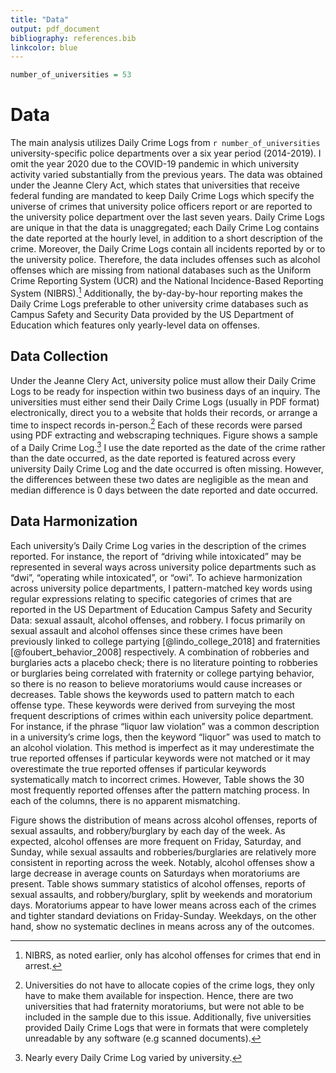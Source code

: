 ```yaml
---
title: "Data"
output: pdf_document
bibliography: references.bib
linkcolor: blue
---
```


```r
number_of_universities = 53
```

# Data

The main analysis utilizes Daily Crime Logs from `r number_of_universities` university-specific police departments over a six year period (2014-2019). I omit the year 2020 due to the COVID-19 pandemic in which university activity varied substantially from the previous years. The data was obtained under the Jeanne Clery Act, which states that universities that receive federal funding are mandated to keep Daily Crime Logs which specify the universe of crimes that university police officers report or are reported to the university police department over the last seven years. Daily Crime Logs are unique in that the data is unaggregated; each Daily Crime Log contains the date reported at the hourly level, in addition to a short description of the crime. Moreover, the Daily Crime Logs contain all incidents reported by or to the university police. Therefore, the data includes offenses such as alcohol offenses which are  missing from national databases such as the Uniform Crime Reporting System (UCR) and the National Incidence-Based Reporting System (NIBRS).^[NIBRS, as noted earlier, only has alcohol offenses for crimes that end in arrest.] Additionally, the by-day-by-hour reporting makes the Daily Crime Logs preferable to other university crime databases such as Campus Safety and Security Data provided by the US Department of Education which features only yearly-level data on offenses. 

## Data Collection

Under the Jeanne Clery Act, university police must allow their Daily Crime Logs to be ready for inspection within two business days of an inquiry. The universities must either send their Daily Crime Logs (usually in PDF format) electronically, direct you to a website that holds their records, or arrange a time to inspect records in-person.^[Universities do not have to allocate copies of the crime logs, they only have to make them available for inspection. Hence, there are two universities that had fraternity moratoriums, but were not able to be included in the sample due to this issue. Additionally, five universities provided Daily Crime Logs that were in formats that were completely unreadable by any software (e.g scanned documents).] Each of these records were parsed using PDF extracting and webscraping techniques. Figure \ref{crime_log_example} shows a sample of a Daily Crime Log.^[Nearly every Daily Crime Log varied by university.] I use the date reported as the date of the crime rather than the date occurred, as the date reported is featured across every university Daily Crime Log and the date occurred is often missing. However, the differences between these two dates are negligible as the mean and median difference is 0 days between the date reported and date occurred.

## Data Harmonization

Each university's Daily Crime Log varies in the description of the crimes reported. For instance, the report of "driving while intoxicated" may be represented in several ways across university police departments such as "dwi", "operating while intoxicated", or "owi". To achieve harmonization across university police departments, I pattern-matched key words using regular expressions relating to specific categories of crimes that are reported in the US Department of Education Campus Safety and Security Data: sexual assault, alcohol offenses, and robbery. I focus primarily on sexual assault and alcohol offenses since these crimes have been previously linked to college partying [@lindo_college_2018] and fraternities [@foubert_behavior_2008] respectively. A combination of robberies and burglaries acts a placebo check; there is no literature pointing to robberies or burglaries being correlated with fraternity or college partying behavior, so there is no reason to believe moratoriums would cause increases or decreases. Table \ref{tab:matching_table} shows the keywords used to pattern match to each offense type. These keywords were derived from surveying the most frequent descriptions of crimes within each university police department. For instance, if the phrase "liquor law violation" was a common description in a university's crime logs, then the keyword "liquor" was used to match to an alcohol violation. This method is imperfect as it may underestimate the true reported offenses if particular keywords were not matched or it may overestimate the true reported offenses if particular keywords systematically match to incorrect crimes. However, Table \ref{tab:top_categories} shows the 30 most frequently reported offenses after the pattern matching process. In each of the columns, there is no apparent mismatching.

Figure \ref{barplot} shows the distribution of means across alcohol offenses, reports of sexual assaults, and robbery/burglary by each day of the week. As expected, alcohol offenses are more frequent on Friday, Saturday, and Sunday, while sexual assaults and robberies/burglaries are relatively more consistent in reporting across the week. Notably, alcohol offenses show a large decrease in average counts on Saturdays when moratoriums are present. Table \ref{tab:summary_stats_crime} shows summary statistics of alcohol offenses, reports of sexual assaults, and robbery/burglary, split by weekends and moratorium days. Moratoriums appear to have lower means across each of the crimes and tighter standard deviations on Friday-Sunday. Weekdays, on the other hand, show no systematic declines in means across any of the outcomes. 


